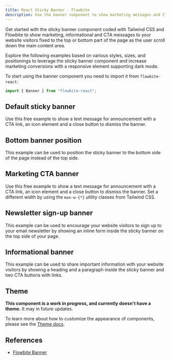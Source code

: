 ```yaml
---
title: React Sticky Banner - Flowbite
description: Use the banner component to show marketing messages and CTA buttons at the top or bottom side of your website based on the utility classes from Tailwind CSS
---
```


Get started with the sticky banner component coded with Tailwind CSS and Flowbite to show marketing, informational and CTA messages to your website visitors fixed to the top or bottom part of the page as the user scroll down the main content area.

Explore the following examples based on various styles, sizes, and positionings to leverage the sticky banner component and increase marketing conversions with a responsive element supporting dark mode.

To start using the banner component you need to import it from `flowbite-react`:

```jsx
import { Banner } from "flowbite-react";
```

## Default sticky banner

Use this free example to show a text message for announcement with a CTA link, an icon element and a close button to dismiss the banner.

<Example name="banner.root" />

## Bottom banner position

This example can be used to position the sticky banner to the bottom side of the page instead of the top side.

<Example name="banner.bottomPosition" />

## Marketing CTA banner

Use this free example to show a text message for announcement with a CTA link, an icon element and a close button to dismiss the banner. Set a different width by using the `max-w-{*}` utility classes from Tailwind CSS.

<Example name="banner.marketingCTA" />

## Newsletter sign-up banner

This example can be used to encourage your website visitors to sign up to your email newsletter by showing an inline form inside the sticky banner on the top side of your page.

<Example name="banner.newsletter" />

## Informational banner

This example can be used to share important information with your website visitors by showing a heading and a paragraph inside the sticky banner and two CTA buttons with links.

<Example name="banner.informational" />

## Theme

**This component is a work in progress, and currently doesn't have a theme.** It may in future updates.

To learn more about how to customize the appearance of components, please see the [Theme docs](/docs/customize/theme).

## References

- [Flowbite Banner](https://flowbite.com/docs/components/banner/)
